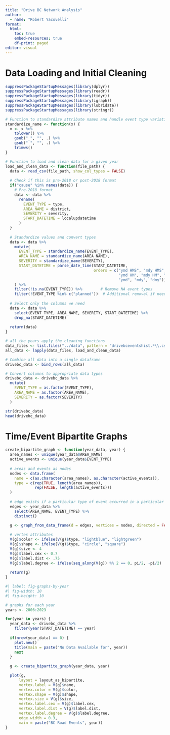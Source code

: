 ```yaml
---
title: "Drive BC Network Analysis"
author:
  - name: "Robert Yacovelli"
format:
  html:
    toc: true
    embed-resources: true
    df-print: paged
editor: visual
---
```


# Data Loading and Initial Cleaning

```r
suppressPackageStartupMessages(library(dplyr))
suppressPackageStartupMessages(library(readr))
suppressPackageStartupMessages(library(tidyr))
suppressPackageStartupMessages(library(igraph))
suppressPackageStartupMessages(library(lubridate))
suppressPackageStartupMessages(library(stringr))
```

```r
# Function to standardize attribute names and handle event type variations
standardize_name <- function(x) {
  x <- x %>%
    tolower() %>%
    gsub("_", "", .) %>%
    gsub(" ", "", .) %>%
    trimws()
}

# Function to load and clean data for a given year
load_and_clean_data <- function(file_path) {
  data <- read_csv(file_path, show_col_types = FALSE)
  
  # Check if this is pre-2018 or post-2018 format
  if("cause" %in% names(data)) {
    # Pre-2018 format
    data <- data %>%
      rename(
        EVENT_TYPE = type,
        AREA_NAME = district,
        SEVERITY = severity,
        START_DATETIME = localupdatetime
      )
  }
  
  # Standardize values and convert types
  data <- data %>%
    mutate(
      EVENT_TYPE = standardize_name(EVENT_TYPE),
      AREA_NAME = standardize_name(AREA_NAME),
      SEVERITY = standardize_name(SEVERITY),
      START_DATETIME = parse_date_time(START_DATETIME,
                                       orders = c("ymd HMS", "mdy HMS", "dmy HMS",
                                                  "ymd HM", "mdy HM", "dmy HM",
                                                  "ymd", "mdy", "dmy"))
    ) %>%
    filter(!is.na(EVENT_TYPE)) %>%        # Remove NA event types
    filter(!EVENT_TYPE %in% c("planned"))  # Additional removal if needed
  
  # Select only the columns we need
  data <- data %>%
    select(EVENT_TYPE, AREA_NAME, SEVERITY, START_DATETIME) %>%
    drop_na(START_DATETIME)
  
  return(data)
}
```

```r
# all the years apply the cleaning functions
data_files <- list.files("../data", pattern = "drivebceventshist.*\\.csv", full.names = TRUE)
all_data <- lapply(data_files, load_and_clean_data)

# Combine all data into a single dataframe
drivebc_data <- bind_rows(all_data)

# Convert columns to appropriate data types
drivebc_data <- drivebc_data %>%
  mutate(
    EVENT_TYPE = as.factor(EVENT_TYPE),
    AREA_NAME = as.factor(AREA_NAME),
    SEVERITY = as.factor(SEVERITY)
  )

str(drivebc_data)
head(drivebc_data)
```

# Time/Event Bipartite Graphs

```r
create_bipartite_graph <- function(year_data, year) {
  area_names <- unique(year_data$AREA_NAME)
  active_events <- unique(year_data$EVENT_TYPE)
  
  # areas and events as nodes
  nodes <- data.frame(
    name = c(as.character(area_names), as.character(active_events)),
    type = c(rep(TRUE, length(area_names)), 
             rep(FALSE, length(active_events)))
  )
  
  # edge exists if a particular type of event occurred in a particular area
  edges <- year_data %>%
    select(AREA_NAME, EVENT_TYPE) %>%
    distinct()

  g <- graph_from_data_frame(d = edges, vertices = nodes, directed = FALSE)
  
  # vertex attributes
  V(g)$color <- ifelse(V(g)$type, "lightblue", "lightgreen")
  V(g)$shape <- ifelse(V(g)$type, "circle", "square")
  V(g)$size <- 4 
  V(g)$label.cex <- 0.7
  V(g)$label.dist <- .75
  V(g)$label.degree <- ifelse(seq_along(V(g)) %% 2 == 0, pi/2, -pi/2)
  
  return(g)
}
```

```r
#| label: fig-graphs-by-year
#| fig-width: 10
#| fig-height: 10

# graphs for each year
years <- 2006:2023

for(year in years) {
  year_data <- drivebc_data %>%
    filter(year(START_DATETIME) == year)
  
  if(nrow(year_data) == 0) {
    plot.new()
    title(main = paste("No Data Available for", year))
    next
  }
  
  g <- create_bipartite_graph(year_data, year)

  plot(g, 
      layout = layout_as_bipartite,
      vertex.label = V(g)$name,
      vertex.color = V(g)$color,
      vertex.shape = V(g)$shape,
      vertex.size = V(g)$size,
      vertex.label.cex = V(g)$label.cex,
      vertex.label.dist = V(g)$label.dist,
      vertex.label.degree = V(g)$label.degree,
      edge.width = 0.3,
      main = paste("BC Road Events", year)) 
}
```
